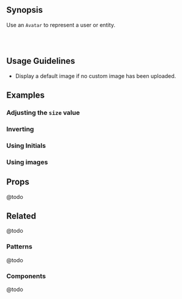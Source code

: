 
## Synopsis

Use an `Avatar` to represent a user or entity.

<DemoCard className="mt-2 mb-4 p-3">
  <div style={{ position: 'relative' }}>
    <Avatar size="lg" />
  </div>
</DemoCard>

<pre>
  <code style={{ backgroundColor: 'black', color: '#f0ebb4', display: 'block', padding: '10px' }}>
  </code>
</pre>

## Usage Guidelines

* Display a default image if no custom image has been uploaded.

## Examples

<Avatar />

### Adjusting the `size` value

<Avatar size="xs" />
<Avatar size="sm" />
<Avatar size="md" />
<Avatar size="lg" />
<Avatar size="xl" />

### Inverting

<Avatar size="xs" invert />
<Avatar size="sm" invert />
<Avatar size="md" invert />
<Avatar size="lg" invert />
<Avatar size="xl" invert />

### Using Initials

<Avatar size="xs" text="DE" />
<Avatar size="sm" text="DE" />
<Avatar size="md" text="DE" />
<Avatar size="lg" text="DE" />
<Avatar size="xl" text="DE" />

### Using images

<Avatar
  imgUrl="https://upload.wikimedia.org/wikipedia/commons/a/a1/Boudin-eugene-c-face-half.jpg"
  size="lg"
  text="DE"
  invert={true}
/>

## Props

@todo

## Related

@todo

### Patterns

@todo

### Components

@todo
